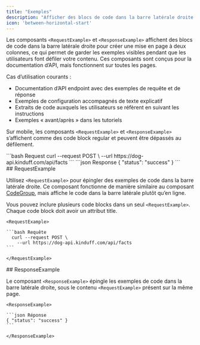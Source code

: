 ```yaml
---
title: "Exemples"
description: "Afficher des blocs de code dans la barre latérale droite sur ordinateur"
icon: 'between-horizontal-start'
---
```


Les composants `<RequestExample>` et `<ResponseExample>` affichent des blocs de code dans la barre latérale droite pour créer une mise en page à deux colonnes, ce qui permet de garder les exemples visibles pendant que les utilisateurs font défiler votre contenu. Ces composants sont conçus pour la documentation d’API, mais fonctionnent sur toutes les pages.

Cas d’utilisation courants :

* Documentation d’API endpoint avec des exemples de requête et de réponse
* Exemples de configuration accompagnés de texte explicatif
* Extraits de code auxquels les utilisateurs se réfèrent en suivant les instructions
* Exemples « avant/après » dans les tutoriels

Sur mobile, les composants `<RequestExample>` et `<ResponseExample>` s’affichent comme des code block regular et peuvent être dépassés au défilement.

<RequestExample>
  ```bash Request
    curl --request POST \
      --url https://dog-api.kinduff.com/api/facts
  ```
</RequestExample>

<ResponseExample>
  ```json Response
  { "status": "success" }
  ```
</ResponseExample>

<div id="requestexample">
  ## RequestExample
</div>

Utilisez `<RequestExample>` pour épingler des exemples de code dans la barre latérale droite. Ce composant fonctionne de manière similaire au composant [CodeGroup](/fr/components/code-groups), mais affiche le code dans la barre latérale plutôt qu’en ligne.

Vous pouvez inclure plusieurs code blocks dans un seul `<RequestExample>`. Chaque code block doit avoir un attribut title.

````mdx RequestExample
<RequestExample>

```bash Requête
  curl --request POST \
    --url https://dog-api.kinduff.com/api/facts
```

</RequestExample>
````

<div id="responseexample">
  ## ResponseExample
</div>

Le composant `<ResponseExample>` épingle les exemples de code dans la barre latérale droite, sous le contenu `<RequestExample>` présent sur la même page.

````mdx ResponseExample
<ResponseExample>

```json Réponse
{ "status": "success" }
```

</ResponseExample>
````

